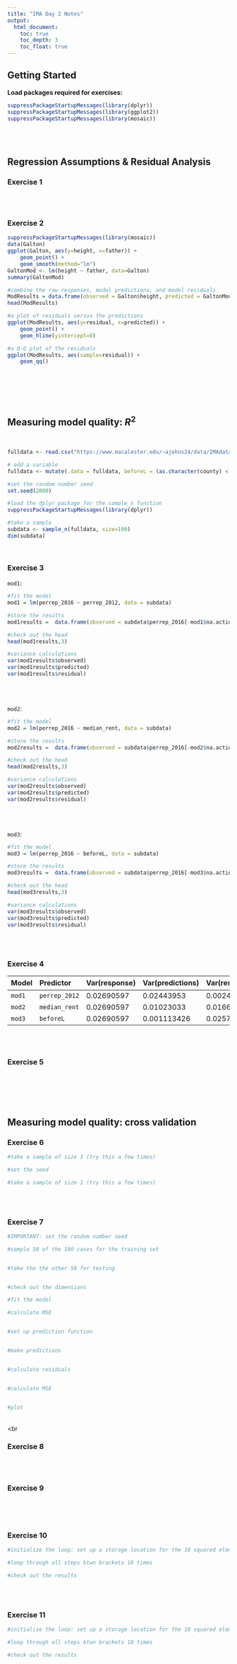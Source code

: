 ```yaml
---
title: "IMA Day 2 Notes"
output:
  html_document:
    toc: true
    toc_depth: 3
    toc_float: true
---
```





## Getting Started

**Load packages required for exercises:**

```r
suppressPackageStartupMessages(library(dplyr))
suppressPackageStartupMessages(library(ggplot2))
suppressPackageStartupMessages(library(mosaic))
```




<br>
<br>



## Regression Assumptions & Residual Analysis 

### Exercise 1




<br>
<br>

### Exercise 2


```r
suppressPackageStartupMessages(library(mosaic))
data(Galton)
ggplot(Galton, aes(y=height, x=father)) + 
    geom_point() + 
    geom_smooth(method="lm")
GaltonMod <- lm(height ~ father, data=Galton)
summary(GaltonMod)
```



```r
#combine the raw responses, model predictions, and model residuals
ModResults = data.frame(observed = Galton$height, predicted = GaltonMod$fitted.values, residual = GaltonMod$residuals)
head(ModResults)

#a plot of residuals versus the predictions    
ggplot(ModResults, aes(y=residual, x=predicted)) + 
    geom_point() + 
    geom_hline(yintercept=0)

#a Q-Q plot of the residuals
ggplot(ModResults, aes(sample=residual)) + 
    geom_qq()
```




<br>
<br>
<br>
<br>


## Measuring model quality: $R^2$

<br>


```r
fulldata <- read.csv("https://www.macalester.edu/~ajohns24/data/IMAdata1.csv")

# add a variable
fulldata <- mutate(.data = fulldata, beforeL = (as.character(county) < "L"))

#set the random number seed
set.seed(2000)

#load the dplyr package for the sample_n function
suppressPackageStartupMessages(library(dplyr))

#take a sample
subdata <- sample_n(fulldata, size=100)
dim(subdata)

```



<br>

### Exercise 3


`mod1`:

```r
#fit the model
mod1 = lm(perrep_2016 ~ perrep_2012, data = subdata)

#store the results
mod1results =  data.frame(observed = subdata$perrep_2016[-mod1$na.action], predicted = mod1$fitted, residual = mod1$resid)

#check out the head
head(mod1results,3)

#variance calculations
var(mod1results$observed)
var(mod1results$predicted)
var(mod1results$residual)
```
   

<br>
<br>

`mod2`:

```r
#fit the model
mod2 = lm(perrep_2016 ~ median_rent, data = subdata)

#store the results
mod2results =  data.frame(observed = subdata$perrep_2016[-mod2$na.action], predicted = mod2$fitted, residual = mod2$resid)

#check out the head
head(mod2results,3)

#variance calculations
var(mod2results$observed)
var(mod2results$predicted)
var(mod2results$residual)
``` 



<br>
<br>

`mod3`:

```r
#fit the model
mod3 = lm(perrep_2016 ~ beforeL, data = subdata)

#store the results
mod3results =  data.frame(observed = subdata$perrep_2016[-mod3$na.action], predicted = mod3$fitted, residual = mod3$resid)

#check out the head
head(mod3results,3)

#variance calculations
var(mod3results$observed)
var(mod3results$predicted)
var(mod3results$residual)
``` 

    

<br>
<br>

### Exercise 4

Model   Predictor       Var(response)   Var(predictions)    Var(residuals)  $R^2$
------- --------------- --------------- ------------------- --------------- -----------
`mod1`  `perrep_2012`   0.02690597      0.02443953          0.002466443
`mod2`  `median_rent`   0.02690597      0.01023033          0.01667564
`mod3`  `beforeL`       0.02690597      0.001113426         0.02579254
    

<br>
<br>

### Exercise 5


    
<br>
<br>
<br>
<br>




## Measuring model quality: cross validation

### Exercise 6

```r
#take a sample of size 1 (try this a few times)

```

```r
#set the seed

#take a sample of size 1 (try this a few times)

```




<br>
<br>

### Exercise 7

```r
#IMPORTANT: set the random number seed

#sample 50 of the 100 cases for the training set


#take the the other 50 for testing


#check out the dimensions


```

```r
#fit the model

#calculate MSE


#set up prediction function


#make predictions


#calculate residuals


#calculate MSE


#plot


```





<br>
<br

### Exercise 8 



<br>
<br>


### Exercise 9

```r

```




<br>
<br>


### Exercise 10


```r
#initialize the loop: set up a storage location for the 10 squared elements

#loop through all steps btwn brackets 10 times

#check out the results

```



<br>
<br>


### Exercise 11


```r
#initialize the loop: set up a storage location for the 10 squared elements

#loop through all steps btwn brackets 10 times

#check out the results

```


<br>
<br>
<br>
<br>


